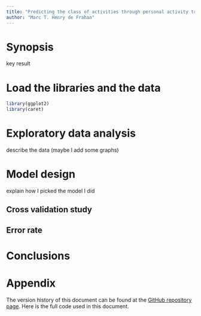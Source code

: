 ```yaml
---
title: "Predicting the class of activities through personal activity tracking devices"
author: "Marc T. Henry de Frahan"
---
```

	
# Synopsis

key result

# Load the libraries and the data
```r
library(ggplot2)
library(caret)
```


# Exploratory data analysis
 
describe the data (maybe I add some graphs)

# Model design

explain how I picked the model I did

## Cross validation study

## Error rate

# Conclusions 


# Appendix

The version history of this document can be found at the
[GitHub repository page](https://github.com/marchdf/practical_machine_learning_project). Here
is the full code used in this document.

```r
```

